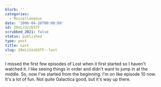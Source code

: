 ```yaml
---
blurb: ''
categories:
  - Miscellaneous
date: '2006-04-26T00:00:00'
id: 20eLiUzzb5TF
scrubbed_2021: false
status: published
type: post
title: Lost
slug: 20eLiUzzb5TF--lost
---
```


I missed the first few episodes of Lost when it first started so I
haven't watched it. I like seeing things in order and didn't want
to jump in at the middle. So, now I've started from the beginning.
I'm on like episode 10 now. It's a lot of fun. Not quite Galactica
good, but it's way up there.
